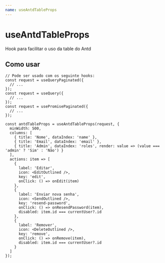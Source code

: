 ```yaml
---
name: useAntdTableProps
---
```


# useAntdTableProps

Hook para facilitar o uso da table do Antd

## Como usar

```tsx
// Pode ser usado com os seguinte hooks:
const request = useQueryPaginated({
  // ...
});
const request = useQuery({
  // ...
});
const request = usePromisePaginated({
  // ...
});

const antdTableProps = useAntdTableProps(request, {
  minWidth: 500,
  columns: [
    { title: 'Nome', dataIndex: 'name' },
    { title: 'Email', dataIndex: 'email' },
    { title: 'Admin', dataIndex: 'roles', render: value => (value === 'admin' ? 'Sim' : 'Não') }
  ],
  actions: item => [
    {
      label: 'Editar',
      icon: <EditOutlined />,
      key: 'edit',
      onClick: () => onEdit(item)
    },
    {
      label: 'Enviar nova senha',
      icon: <SendOutlined />,
      key: 'resend-password',
      onClick: () => onResendPassword(item),
      disabled: item.id === currentUser?.id
    },
    {
      label: 'Remover',
      icon: <DeleteOutlined />,
      key: 'remove',
      onClick: () => onRemove(item),
      disabled: item.id === currentUser?.id
    }
  ]
});
```
